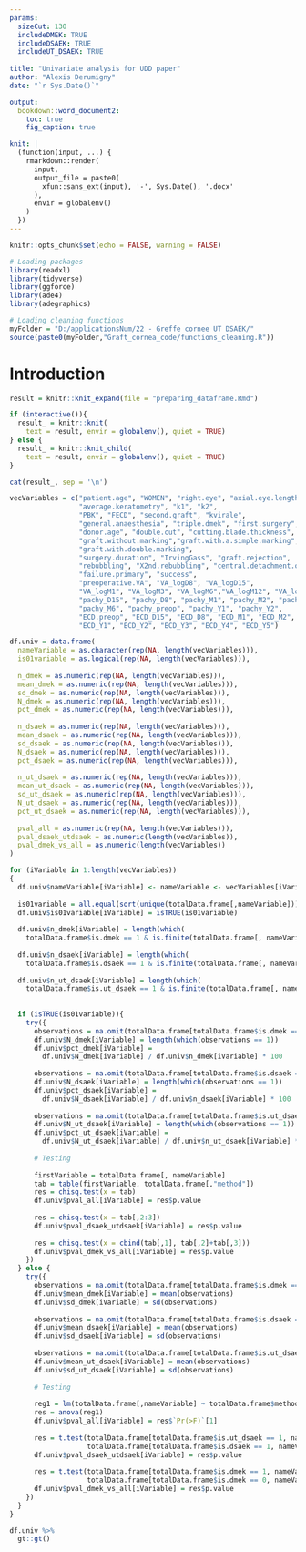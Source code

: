 ```yaml
---
params:
  sizeCut: 130
  includeDMEK: TRUE
  includeDSAEK: TRUE
  includeUT_DSAEK: TRUE
  
title: "Univariate analysis for UDD paper"
author: "Alexis Derumigny"
date: "`r Sys.Date()`"

output: 
  bookdown::word_document2:
    toc: true
    fig_caption: true

knit: |
  (function(input, ...) {
    rmarkdown::render(
      input,
      output_file = paste0(
        xfun::sans_ext(input), '-', Sys.Date(), '.docx'
      ),
      envir = globalenv()
    )
  })
---
```


<!-- The knit command modifies the output file to add automatically the date. -->
<!-- see https://bookdown.org/yihui/rmarkdown-cookbook/custom-knit.html -->


```r
knitr::opts_chunk$set(echo = FALSE, warning = FALSE)

# Loading packages
library(readxl)
library(tidyverse)
library(ggforce)
library(ade4)
library(adegraphics)

# Loading cleaning functions
myFolder = "D:/applicationsNum/22 - Greffe cornee UT DSAEK/"
source(paste0(myFolder,"Graft_cornea_code/functions_cleaning.R"))
```


# Introduction

```r
result = knitr::knit_expand(file = "preparing_dataframe.Rmd")

if (interactive()){
  result_ = knitr::knit(
    text = result, envir = globalenv(), quiet = TRUE)
} else {
  result_ = knitr::knit_child(
    text = result, envir = globalenv(), quiet = TRUE)
}

cat(result_, sep = '\n')
```


```r
vecVariables = c("patient.age", "WOMEN", "right.eye", "axial.eye.length",
                 "average.keratometry", "k1", "k2",
                 "PBK", "FECD", "second.graft", "kvirale",
                 "general.anaesthesia", "triple.dmek", "first.surgery",
                 "donor.age", "double.cut", "cutting.blade.thickness",
                 "graft.without.marking","graft.with.a.simple.marking",
                 "graft.with.double.marking", 
                 "surgery.duration", "IrvingGass", "graft.rejection",
                 "rebubbling", "X2nd.rebubbling", "central.detachment.of.the.graft.or..1.3",
                 "failure.primary", "success",
                 "preoperative.VA", "VA_logD8", "VA_logD15", 
                 "VA_logM1", "VA_logM3", "VA_logM6","VA_logM12", "VA_logM24",
                 "pachy_D15", "pachy_D8", "pachy_M1", "pachy_M2", "pachy_M3", 
                 "pachy_M6", "pachy_preop", "pachy_Y1", "pachy_Y2",
                 "ECD.preop", "ECD_D15", "ECD_D8", "ECD_M1", "ECD_M2", "ECD_M3", "ECD_M6", 
                 "ECD_Y1", "ECD_Y2", "ECD_Y3", "ECD_Y4", "ECD_Y5")

df.univ = data.frame(
  nameVariable = as.character(rep(NA, length(vecVariables))),
  is01variable = as.logical(rep(NA, length(vecVariables))),
  
  n_dmek = as.numeric(rep(NA, length(vecVariables))),
  mean_dmek = as.numeric(rep(NA, length(vecVariables))),
  sd_dmek = as.numeric(rep(NA, length(vecVariables))),
  N_dmek = as.numeric(rep(NA, length(vecVariables))),
  pct_dmek = as.numeric(rep(NA, length(vecVariables))),
  
  n_dsaek = as.numeric(rep(NA, length(vecVariables))),
  mean_dsaek = as.numeric(rep(NA, length(vecVariables))),
  sd_dsaek = as.numeric(rep(NA, length(vecVariables))),
  N_dsaek = as.numeric(rep(NA, length(vecVariables))),
  pct_dsaek = as.numeric(rep(NA, length(vecVariables))),
  
  n_ut_dsaek = as.numeric(rep(NA, length(vecVariables))),
  mean_ut_dsaek = as.numeric(rep(NA, length(vecVariables))),
  sd_ut_dsaek = as.numeric(rep(NA, length(vecVariables))),
  N_ut_dsaek = as.numeric(rep(NA, length(vecVariables))),
  pct_ut_dsaek = as.numeric(rep(NA, length(vecVariables))),
  
  pval_all = as.numeric(rep(NA, length(vecVariables))),
  pval_dsaek_utdsaek = as.numeric(length(vecVariables)),
  pval_dmek_vs_all = as.numeric(length(vecVariables))
)

for (iVariable in 1:length(vecVariables))
{
  df.univ$nameVariable[iVariable] <- nameVariable <- vecVariables[iVariable]
  
  is01variable = all.equal(sort(unique(totalData.frame[,nameVariable])) , c(0,1) )
  df.univ$is01variable[iVariable] = isTRUE(is01variable)
  
  df.univ$n_dmek[iVariable] = length(which(
    totalData.frame$is.dmek == 1 & is.finite(totalData.frame[, nameVariable])))
  
  df.univ$n_dsaek[iVariable] = length(which(
    totalData.frame$is.dsaek == 1 & is.finite(totalData.frame[, nameVariable])))
  
  df.univ$n_ut_dsaek[iVariable] = length(which(
    totalData.frame$is.ut_dsaek == 1 & is.finite(totalData.frame[, nameVariable])))
  
  
  if (isTRUE(is01variable)){
    try({
      observations = na.omit(totalData.frame[totalData.frame$is.dmek == 1, nameVariable])
      df.univ$N_dmek[iVariable] = length(which(observations == 1))
      df.univ$pct_dmek[iVariable] = 
        df.univ$N_dmek[iVariable] / df.univ$n_dmek[iVariable] * 100
      
      observations = na.omit(totalData.frame[totalData.frame$is.dsaek == 1, nameVariable])
      df.univ$N_dsaek[iVariable] = length(which(observations == 1))
      df.univ$pct_dsaek[iVariable] = 
        df.univ$N_dsaek[iVariable] / df.univ$n_dsaek[iVariable] * 100
      
      observations = na.omit(totalData.frame[totalData.frame$is.ut_dsaek == 1, nameVariable])
      df.univ$N_ut_dsaek[iVariable] = length(which(observations == 1))
      df.univ$pct_ut_dsaek[iVariable] = 
        df.univ$N_ut_dsaek[iVariable] / df.univ$n_ut_dsaek[iVariable] * 100
      
      # Testing
      
      firstVariable = totalData.frame[, nameVariable]
      tab = table(firstVariable, totalData.frame[,"method"])
      res = chisq.test(x = tab)
      df.univ$pval_all[iVariable] = res$p.value
      
      res = chisq.test(x = tab[,2:3])
      df.univ$pval_dsaek_utdsaek[iVariable] = res$p.value
      
      res = chisq.test(x = cbind(tab[,1], tab[,2]+tab[,3]))
      df.univ$pval_dmek_vs_all[iVariable] = res$p.value
    })
  } else {
    try({
      observations = na.omit(totalData.frame[totalData.frame$is.dmek == 1, nameVariable])
      df.univ$mean_dmek[iVariable] = mean(observations)
      df.univ$sd_dmek[iVariable] = sd(observations)
      
      observations = na.omit(totalData.frame[totalData.frame$is.dsaek == 1, nameVariable])
      df.univ$mean_dsaek[iVariable] = mean(observations)
      df.univ$sd_dsaek[iVariable] = sd(observations)
      
      observations = na.omit(totalData.frame[totalData.frame$is.ut_dsaek == 1, nameVariable])
      df.univ$mean_ut_dsaek[iVariable] = mean(observations)
      df.univ$sd_ut_dsaek[iVariable] = sd(observations)
      
      # Testing
      
      reg1 = lm(totalData.frame[,nameVariable] ~ totalData.frame$method)
      res = anova(reg1)
      df.univ$pval_all[iVariable] = res$`Pr(>F)`[1]
      
      res = t.test(totalData.frame[totalData.frame$is.ut_dsaek == 1, nameVariable] , 
                   totalData.frame[totalData.frame$is.dsaek == 1, nameVariable])
      df.univ$pval_dsaek_utdsaek[iVariable] = res$p.value
      
      res = t.test(totalData.frame[totalData.frame$is.dmek == 1, nameVariable] , 
                   totalData.frame[totalData.frame$is.dmek == 0, nameVariable])
      df.univ$pval_dmek_vs_all[iVariable] = res$p.value
    })
  } 
}
```


```r
df.univ %>% 
  gt::gt()
```


